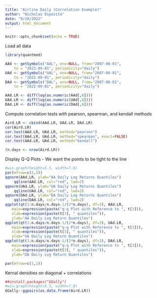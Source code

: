 ```yaml
---
title: "Airline Daily (Correlation Example)"
author: "Nicholas Esposito"
date: "9/20/2022"
output: html_document
---
```


```r
knitr::opts_chunk$set(echo = TRUE)
```

Load all data

```r
library(quantmod)

AAd <- getSymbols("AAL", env=NULL, from="2007-06-01",
    to = "2022-09-01", periodicity="daily")
UAd <- getSymbols("UAL", env=NULL, from="2007-06-01",
    to = "2022-09-01", periodicity="daily")
DAd <- getSymbols("DAL", env=NULL, from="2007-06-01",
    to = "2022-09-01", periodicity="daily")

AAd.LR <- diff(log(as.numeric(AAd[,6])))
UAd.LR <- diff(log(as.numeric(UAd[,6])))
DAd.LR <- diff(log(as.numeric(DAd[,6])))
```

Compute correlation tests with pearson, spearman, and kendall methods

```r
Aird.LR <- cbind(AAd.LR, UAd.LR, DAd.LR)
cor(Aird.LR)
cor.test(AAd.LR, UAd.LR, method="pearson")
cor.test(AAd.LR, UAd.LR, method="spearman", exact=FALSE)
cor.test(AAd.LR, UAd.LR, method="kendall")

(n.days <- nrow(Aird.LR))
```
Display Q-Q Plots - We want the points to be tight to the line

```r
#win.graph(height=5.5, width=7.0)
par(mfrow=c(2,3))
qqnorm(AAd.LR, ylab="AA Daily Log Returns Quantiles")
    qqline(AAd.LR, col="red", lwd=2)
qqnorm(UAd.LR, ylab="UA Daily Log Returns Quantiles")
    qqline(UAd.LR, col="red", lwd=2)
qqnorm(DAd.LR, ylab="DA Daily Log Returns Quantiles")
    qqline(DAd.LR, col="red", lwd=2)
qqplot(qt(1:n.days/n.days-1/(2*n.days), df=3), AAd.LR,
   main=expression(paste("q-q Plot with Reference to ", t[3])),
   xlab=expression(paste(t[3], " quantiles")),
   ylab="AA Daily Log Return Quantiles")
qqplot(qt(1:n.days/n.days-1/(2*n.days), df=3), UAd.LR,
   main=expression(paste("q-q Plot with Reference to ", t[3])),
   xlab=expression(paste(t[3], " quantiles")),
   ylab="UA Daily Log Return Quantiles")
qqplot(qt(1:n.days/n.days-1/(2*n.days), df=3), DAd.LR,
   main=expression(paste("q-q Plot with Reference to ", t[3])),
   xlab=expression(paste(t[3], " quantiles")),
   ylab="DA Daily Log Return Quantiles")

par(mfrow=c(1,1))
```
Kernal densities on diagonal + correlations

```r
##install.packages("GGally")
#win.graph(height=5.5, width=7.0) 
GGally::ggpairs(as.data.frame(Aird.LR))
```

